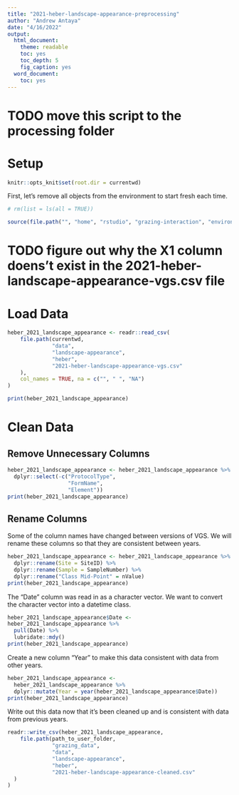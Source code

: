 ```yaml
---
title: "2021-heber-landscape-appearance-preprocessing"
author: "Andrew Antaya"
date: "4/16/2022"
output:
  html_document: 
    theme: readable
    toc: yes
    toc_depth: 5
    fig_caption: yes
  word_document:
    toc: yes
---
```


# TODO move this script to the processing folder

# Setup

```r
knitr::opts_knit$set(root.dir = currentwd)
```

First, let's remove all objects from the environment to start fresh each time.

```r
# rm(list = ls(all = TRUE))
```

```r
source(file.path("", "home", "rstudio", "grazing-interaction", "environment.R"))
```

# TODO figure out why the X1 column doens't exist in the 2021-heber-landscape-appearance-vgs.csv file

# Load Data

```r
heber_2021_landscape_appearance <- readr::read_csv(
    file.path(currentwd,
              "data",
              "landscape-appearance",
              "heber",
              "2021-heber-landscape-appearance-vgs.csv"
    ),
    col_names = TRUE, na = c("", " ", "NA")
)

print(heber_2021_landscape_appearance)
```

# Clean Data

## Remove Unnecessary Columns

```r
heber_2021_landscape_appearance <- heber_2021_landscape_appearance %>% 
  dplyr::select(-c("ProtocolType", 
                   "FormName", 
                   "Element"))
print(heber_2021_landscape_appearance)
```

## Rename Columns

Some of the column names have changed between versions of VGS. We will rename these columns so that they are consistent between years. 

```r
heber_2021_landscape_appearance <- heber_2021_landscape_appearance %>% 
  dplyr::rename(Site = SiteID) %>% 
  dplyr::rename(Sample = SampleNumber) %>% 
  dplyr::rename("Class Mid-Point" = nValue)
print(heber_2021_landscape_appearance)
```

The "Date" column was read in as a character vector. We want to convert the character vector into a datetime class.

```r
heber_2021_landscape_appearance$Date <- 
heber_2021_landscape_appearance %>% 
  pull(Date) %>% 
  lubridate::mdy()
print(heber_2021_landscape_appearance)
```

Create a new column "Year" to make this data consistent with data from other years.

```r
heber_2021_landscape_appearance <- 
  heber_2021_landscape_appearance %>% 
  dplyr::mutate(Year = year(heber_2021_landscape_appearance$Date))
print(heber_2021_landscape_appearance)
```

Write out this data now that it's been cleaned up and is consistent with data from previous years.

```r
readr::write_csv(heber_2021_landscape_appearance,
    file.path(path_to_user_folder,
              "grazing_data",
              "data",
              "landscape-appearance",
              "heber",
              "2021-heber-landscape-appearance-cleaned.csv"
  )
)
```
